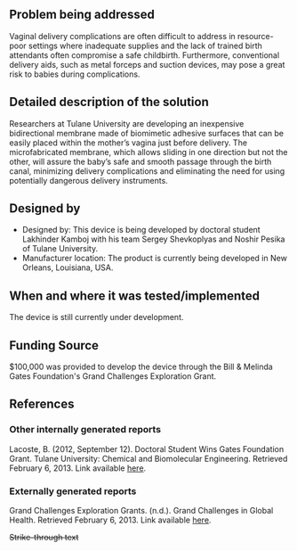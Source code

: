 {{Medical Device
|Health Topic=Maternal mortality
|Classification=Preventative
|Scope=Prototype
|Location=Africa, Asia, South America
|Image=Imageneeded.png
}}
<!-- Please make sure to use the format provided below for consistency between all devices. -->
==Problem being addressed==
Vaginal delivery complications are often difficult to address in resource-poor settings where inadequate supplies and the lack of trained birth attendants often compromise a safe childbirth.  Furthermore, conventional delivery aids, such as metal forceps and suction devices, may pose a great risk to babies during complications.

==Detailed description of the solution==
Researchers at Tulane University are developing an inexpensive bidirectional membrane made of biomimetic adhesive surfaces that can be easily placed within the mother’s vagina just before delivery.  The microfabricated membrane, which allows sliding in one direction but not the other, will assure the baby’s safe and smooth passage through the birth canal, minimizing delivery complications and eliminating the need for using potentially dangerous delivery instruments.

==Designed by==
*Designed by: This device is being developed by doctoral student Lakhinder Kamboj with his team Sergey Shevkoplyas and Noshir Pesika of Tulane University.
*Manufacturer location: The product is currently being developed in New Orleans, Louisiana, USA.

==When and where it was tested/implemented ==
The device is still currently under development.

==Funding Source==
$100,000 was provided to develop the device through the Bill & Melinda Gates Foundation's Grand Challenges Exploration Grant.

==References==
===Other internally generated reports===
Lacoste, B. (2012, September 12). Doctoral Student Wins Gates Foundation Grant. Tulane University: Chemical and Biomolecular Engineering. Retrieved February 6, 2013. Link available [https://tulane.edu/giving/news/doctoral-student-wins-gates-foundation-grant.cfm here].

===Externally generated reports===
Grand Challenges Exploration Grants.  (n.d.). Grand Challenges in Global Health. Retrieved February 6, 2013. Link available [http://www.grandchallenges.org/Explorations/Pages/GrantsAwarded.aspx?Topic=Global%20health%20solutions&Round=all&Phase=1 here].

<!-- Add relevant categories, such as [[Category:HIV]] or [[Category:Malaria]] below this line -->
<s>Strike-through text</s>